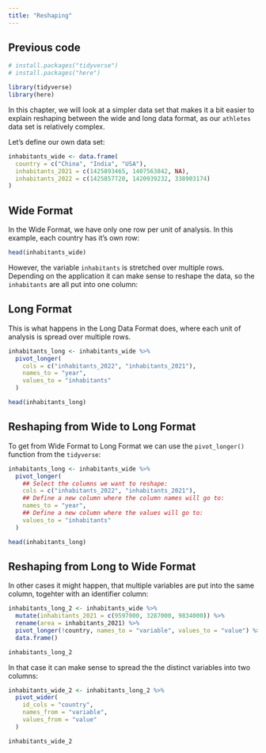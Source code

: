 ```yaml
---
title: "Reshaping"
---
```


::: {.callout-caution icon="false" collapse="true"}
## Previous code

```r
# install.packages("tidyverse")
# install.packages("here")

library(tidyverse)
library(here)

```
:::

In this chapter, we will look at a simpler data set that makes it a bit easier to explain reshaping between the wide and long data format, as our `athletes` data set is relatively complex.

Let's define our own data set:

```r
inhabitants_wide <- data.frame(
  country = c("China", "India", "USA"),
  inhabitants_2021 = c(1425893465, 1407563842, NA),
  inhabitants_2022 = c(1425857720, 1420939232, 338903174)
)
```

## Wide Format

In the Wide Format, we have only one row per unit of analysis. In this example, each country has it's own row:

```r
head(inhabitants_wide)
```

However, the variable `inhabitants` is stretched over multiple rows. Depending on the application it can make sense to reshape the data, so the `inhabitants` are all put into one column:

## Long Format

This is what happens in the Long Data Format does, where each unit of analysis is spread over multiple rows.

```r
inhabitants_long <- inhabitants_wide %>%
  pivot_longer(
    cols = c("inhabitants_2022", "inhabitants_2021"),
    names_to = "year",
    values_to = "inhabitants"
  )
```

```r
head(inhabitants_long)
```

## Reshaping from Wide to Long Format

To get from Wide Format to Long Format we can use the `pivot_longer()` function from the `tidyverse`:

::: tidy
```r
inhabitants_long <- inhabitants_wide %>%
  pivot_longer(
    ## Select the columns we want to reshape:
    cols = c("inhabitants_2022", "inhabitants_2021"),
    ## Define a new column where the column names will go to:
    names_to = "year",
    ## Define a new column where the values will go to:
    values_to = "inhabitants"
  )

head(inhabitants_long)
```
:::

## Reshaping from Long to Wide Format

In other cases it might happen, that multiple variables are put into the same column, togehter with an identifier column:

```r
inhabitants_long_2 <- inhabitants_wide %>%
  mutate(inhabitants_2021 = c(9597000, 3287000, 9834000)) %>%
  rename(area = inhabitants_2021) %>%
  pivot_longer(!country, names_to = "variable", values_to = "value") %>%
  data.frame()
```

```r
inhabitants_long_2
```

In that case it can make sense to spread the the distinct variables into two columns:

```r
inhabitants_wide_2 <- inhabitants_long_2 %>%
  pivot_wider(
    id_cols = "country",
    names_from = "variable",
    values_from = "value"
  )

inhabitants_wide_2
```
